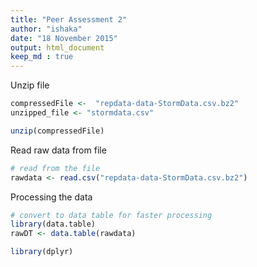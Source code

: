 ```yaml
---
title: "Peer Assessment 2"
author: "ishaka"
date: "18 November 2015"
output: html_document
keep_md : true
---
```


Unzip file
```r
compressedFile <-  "repdata-data-StormData.csv.bz2"
unzipped_file <- "stormdata.csv"

unzip(compressedFile)
```


Read raw data from file
```r
# read from the file
rawdata <- read.csv("repdata-data-StormData.csv.bz2")


```


Processing the data
```r
# convert to data table for faster processing
library(data.table)
rawDT <- data.table(rawdata)

library(dplyr)

```

